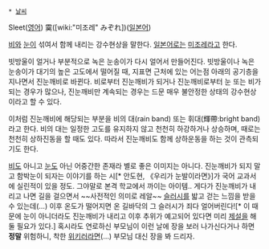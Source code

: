  * [[날씨]]

Sleet([[영어]])
霙([wiki:"미조레" みぞれ])([[일본어]])

[[비]]와 [[눈]]이 섞여서 함께 내리는 강수현상을 말한다. [[일본어]]로는 [[미조레]]라고 한다.

빗방울이 얼거나 부분적으로 녹은 눈송이가 다시 얼어서 만들어진다. 빗방울이나 녹은 눈송이가 대기의 높은 고도에서 떨어질 때, 지표면 근처에 있는 어는점 아래의 공기층을 지나면서 진눈깨비로 바뀐다. 비로부터 진눈깨비가 되거나 진눈깨비로부터 눈 또는 비가 되는 경우가 많으나, 진눈깨비만 계속되는 경우는 드문 매우 불안정한 상태의 강수현상이라고 할 수 있다. 

이처럼 진눈깨비에 해당되는 부분을 비의 대(rain band) 또는 휘대(輝帶:bright band)라고 한다. 비의 대는 일정한 고도를 유지하지 않고 천천히 하강하거나 상승하며, 때로는 천천히 상하진동을 할 때도 있다. 따라서 진눈깨비도 함께 상하운동을 하는 것이 관측되기도 한다.

[[비]]도 아니고 [[눈]]도 아닌 어중간한 존재라 별로 좋은 이미지는 아니다. 진눈깨비가 되지 말고 함박눈이 되자는 이야기를 하는 시[* 안도현, 《우리가 눈발이라면》]가 국어 교과서에 실린적이 있을 정도. 그야말로 본격 학교에서 까이는 아이템.. 게다가 진눈깨비가 내리고 나면 길을 걸으면서 ~~사전적인 의미로 레알~~ [[슬러시]]를 밟고 걷는 느낌을 받을 수 있는데(…) 이후 온도가 떨어지면 온 길바닥의 그 슬러시가 죄다 얼어버린다![* 이 때문에 눈이 아니더라도 진눈깨비가 내리고 이후 추위가 예고되어 있다면 미리 [[제설]]을 해 둘 필요가 있다.] 혹시라도 연로하신 부모님이 이런 날에 장을 보러 나가신다거나 하면 '''정말''' 위험하니, 착한 [[위키러]]라면(…) 부모님 대신 장을 봐 드리자.

